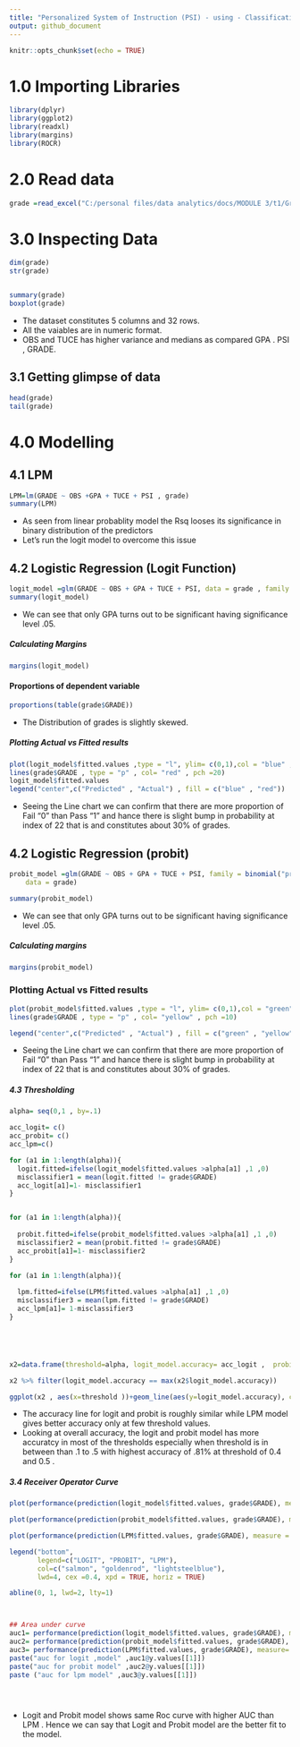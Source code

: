 ---
title: "Personalized System of Instruction (PSI) - using - Classification"
output: github_document
---

```{r setup, include=FALSE}
knitr::opts_chunk$set(echo = TRUE)
```





# 1.0 Importing Libraries


```{r}

library(dplyr)
library(ggplot2)
library(readxl)
library(margins)
library(ROCR)
```



# 2.0 Read data 

```{r}

grade =read_excel("C:/personal files/data analytics/docs/MODULE 3/t1/Grade.xlsx")
```

# 3.0 Inspecting Data


```{r}
dim(grade)
str(grade)


summary(grade)
boxplot(grade)
```

* The dataset constitutes 5 columns and 32 rows.
* All the vaiables are in numeric format.
* OBS and TUCE has higher variance and medians as compared GPA . PSI , GRADE.

## 3.1 Getting glimpse of data


```{r}
head(grade)
tail(grade)
```

# 4.0 Modelling
## 4.1 LPM
```{r}
LPM=lm(GRADE ~ OBS +GPA + TUCE + PSI , grade)
summary(LPM)


```
- As seen from linear probablity model the Rsq looses its significance in binary distribution of the predictors 
- Let's run the logit model to overcome this issue

## 4.2 Logistic Regression (Logit Function)

```{r}
logit_model =glm(GRADE ~ OBS + GPA + TUCE + PSI, data = grade , family  = binomial("logit"))
summary(logit_model)
```

- We can see that only GPA turns out to be significant having significance level .05. 

##### Calculating Margins
```{r}
margins(logit_model)
```
####  Proportions of dependent variable
```{r}
proportions(table(grade$GRADE))
```
- The Distribution of grades is slightly skewed.

##### Plotting Actual vs Fitted results
```{r}


plot(logit_model$fitted.values ,type = "l", ylim= c(0,1),col = "blue" , lwd = 2, lty = 1 , main  = "FITTED vs ACTUAL (Logit)", xlab = "Index" , ylab="Probablity")
lines(grade$GRADE , type = "p" , col= "red" , pch =20)
logit_model$fitted.values
legend("center",c("Predicted" , "Actual") , fill = c("blue" , "red"))
```

- Seeing the Line chart we can confirm that there are more proportion of Fail "0" than Pass "1" and hance there is slight bump in probability at index of 22 that is and constitutes about 30% of grades. 


## 4.2 Logistic Regression (probit)
```{r}
probit_model =glm(GRADE ~ OBS + GPA + TUCE + PSI, family = binomial("probit"), 
    data = grade)

summary(probit_model)
```
- We can see that only GPA turns out to be significant having significance level .05. 

##### Calculating margins

```{r}
margins(probit_model)
```


### Plotting Actual vs Fitted results
```{r}

plot(probit_model$fitted.values ,type = "l", ylim= c(0,1),col = "green" , lwd = 4, lty = 1 , main  = "FITTED vs ACTUAL (Probit)", xlab = "Index" , ylab="Probablity")
lines(grade$GRADE , type = "p" , col= "yellow" , pch =10)

legend("center",c("Predicted" , "Actual") , fill = c("green" , "yellow"))


```


- Seeing the Line chart we can confirm that there are more proportion of Fail "0" than Pass "1" and hance there is slight bump in probability at index of 22 that is and constitutes about 30% of grades. 



##### 4.3 Thresholding



```{r}
alpha= seq(0,1 , by=.1)

acc_logit= c()
acc_probit= c()
acc_lpm=c()

for (a1 in 1:length(alpha)){
  logit.fitted=ifelse(logit_model$fitted.values >alpha[a1] ,1 ,0)
  misclassifier1 = mean(logit.fitted != grade$GRADE)
  acc_logit[a1]=1- misclassifier1
}


for (a1 in 1:length(alpha)){
 
  probit.fitted=ifelse(probit_model$fitted.values >alpha[a1] ,1 ,0)
  misclassifier2 = mean(probit.fitted != grade$GRADE)
  acc_probit[a1]=1- misclassifier2
}

for (a1 in 1:length(alpha)){
 
  lpm.fitted=ifelse(LPM$fitted.values >alpha[a1] ,1 ,0)
  misclassifier3 = mean(lpm.fitted != grade$GRADE)
  acc_lpm[a1]= 1-misclassifier3
}





x2=data.frame(threshold=alpha, logit_model.accuracy= acc_logit ,  probit_model.accuracy=acc_probit ,lpm_model.accuracy=acc_lpm)

x2 %>% filter(logit_model.accuracy == max(x2$logit_model.accuracy))

ggplot(x2 , aes(x=threshold ))+geom_line(aes(y=logit_model.accuracy), color = "red",lwd= 2)+ geom_line(aes(y=probit_model.accuracy), color= "blue",lwd= 2)+ geom_line(aes(y=lpm_model.accuracy), color = "green" , lwd= 2)+ labs(title= "Threshold vs Accuracy"  )+ xlab("Threshold")+ ylab("Accuracy")+theme_minimal()

```

- The accuracy line for logit and probit is roughly  similar  while LPM model gives better accuracy only at few threshold values.
- Looking at overall accuracy, the logit and probit model has more accuratcy in most of the thresholds especially when threshold is in between than .1 to .5 with highest accuracy of .81%  at threshold of 0.4 and 0.5 .

##### 3.4 Receiver Operator Curve

```{r}



plot(performance(prediction(logit_model$fitted.values, grade$GRADE), measure = "tpr", x= "fpr"), main="ROC Curve" , col="salmon" ,print.auc=TRUE, lwd= 3)

plot(performance(prediction(probit_model$fitted.values, grade$GRADE), measure = "tpr", x= "fpr") , add =TRUE , col ="goldenrod" ,print.auc=TRUE , lwd= 3)

plot(performance(prediction(LPM$fitted.values, grade$GRADE), measure = "tpr", x= "fpr"), add =TRUE , col = "lightsteelblue" ,print.auc=TRUE, lwd= 3)

legend("bottom",
       legend=c("LOGIT", "PROBIT", "LPM"),
       col=c("salmon", "goldenrod", "lightsteelblue"),
       lwd=4, cex =0.4, xpd = TRUE, horiz = TRUE)

abline(0, 1, lwd=2, lty=1)



## Area under curve
auc1= performance(prediction(logit_model$fitted.values, grade$GRADE), measure= "auc")
auc2= performance(prediction(probit_model$fitted.values, grade$GRADE), measure= "auc")
auc3= performance(prediction(LPM$fitted.values, grade$GRADE), measure= "auc")
paste("auc for logit ,model" ,auc1@y.values[[1]])
paste("auc for probit model" ,auc2@y.values[[1]])
paste ("auc for lpm model" ,auc3@y.values[[1]])





```
- Logit and Probit model shows same Roc curve with higher AUC than LPM . Hence we can say that Logit and Probit model are the better fit to the model.
